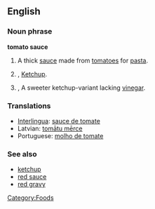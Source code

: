 ==English==

===Noun phrase===
{{rfc-xphrase|Noun phrase}}
'''tomato sauce'''

# A thick [[sauce]] made from [[tomato|tomatoes]] for [[pasta]].
# {{Commonwealth English}}, {{Irish English}} [[Ketchup]].
# {{Commonwealth English}}, {{Irish English}} A sweeter ketchup-variant lacking [[vinegar]].

===Translations===
{{trans-top|pasta sauce}}
*[[Interlingua]]: [[sauce de tomate]]
*Latvian: [[tomātu mērce]] {{f}}
*Portuguese: [[molho de tomate]] {{m}}
{{trans-bottom}}

=== See also ===
* [[ketchup]]
* [[red sauce]]
* [[red gravy]]

[[Category:Foods]]